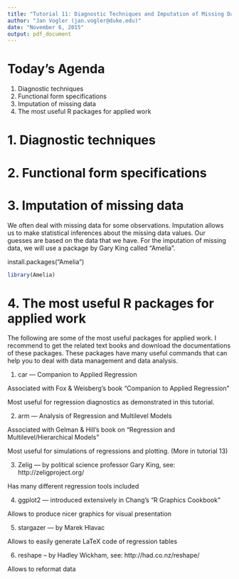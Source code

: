 ```yaml
---
title: "Tutorial 11: Diagnostic Techniques and Imputation of Missing Data"
author: "Jan Vogler (jan.vogler@duke.edu)"
date: "November 6, 2015"
output: pdf_document
---
```


# Today's Agenda

1. Diagnostic techniques
2. Functional form specifications
3. Imputation of missing data
4. The most useful R packages for applied work



# 1. Diagnostic techniques



# 2. Functional form specifications



# 3. Imputation of missing data

We often deal with missing data for some observations. Imputation allows us to make statistical inferences about the missing data values. Our guesses are based on the data that we have. For the imputation of missing data, we will use a package by Gary King called "Amelia".

install.packages("Amelia")

```r
library(Amelia)
```



# 4. The most useful R packages for applied work

The following are some of the most useful packages for applied work. I recommend to get the related text books and download the documentations of these packages. These packages have many useful commands that can help you to deal with data management and data analysis.

1. car --- Companion to Applied Regression

Associated with Fox & Weisberg's book "Companion to Applied Regression"

Most useful for regression diagnostics as demonstrated in this tutorial.

2. arm --- Analysis of Regression and Multilevel Models

Associated with Gelman & Hill's book on "Regression and Multilevel/Hierarchical Models"

Most useful for simulations of regressions and plotting. (More in tutorial 13)

3. Zelig --- by political science professor Gary King, see: http://zeligproject.org/

Has many different regression tools included

4. ggplot2 --- introduced extensively in Chang's "R Graphics Cookbook"

Allows to produce nicer graphics for visual presentation

5. stargazer --- by Marek Hlavac

Allows to easily generate LaTeX code of regression tables

6. reshape -- by Hadley Wickham, see: http://had.co.nz/reshape/

Allows to reformat data